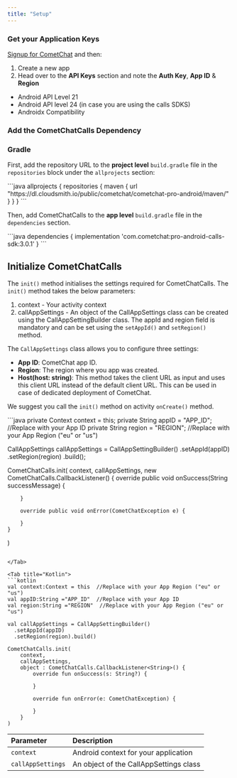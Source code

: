 ```yaml
---
title: "Setup"
---
```




### Get your Application Keys

[Signup for CometChat](https://app.cometchat.com) and then:

1. Create a new app
2. Head over to the **API Keys** section and note the **Auth Key**, **App ID** & **Region**

<Note>

* Android API Level 21
* Android API level 24 (in case you are using the calls SDKS)
* Androidx Compatibility

</Note>

### Add the CometChatCalls Dependency

### Gradle

First, add the repository URL to the **project level** `build.gradle` file in the `repositories` block under the `allprojects` section:

<Tabs>
<Tab title="Groovy">
```java
allprojects {
  repositories {
    maven {
      url "https://dl.cloudsmith.io/public/cometchat/cometchat-pro-android/maven/"
    }
  }
}
```

</Tab>

</Tabs>

Then, add CometChatCalls to the **app level** `build.gradle` file in the `dependencies` section.

<Tabs>
<Tab title="Groovy">
```java
dependencies {
  implementation 'com.cometchat:pro-android-calls-sdk:3.0.1'
}
```

</Tab>

</Tabs>

## Initialize CometChatCalls

The `init()` method initialises the settings required for CometChatCalls. The `init()` method takes the below parameters:

1. context - Your activity context
2. callAppSettings - An object of the CallAppSettings class can be created using the CallAppSettingBuilder class. The appId and region field is mandatory and can be set using the `setAppId()` and `setRegion()` method.

The `CallAppSettings` class allows you to configure three settings:

* **App ID**: CometChat app ID.
* **Region**: The region where you app was created.
* **Host(host: string)**: This method takes the client URL as input and uses this client URL instead of the default client URL. This can be used in case of dedicated deployment of CometChat.

We suggest you call the `init()` method on activity `onCreate()` method.

<Tabs>
<Tab title="Java">
```java
private Context context = this;
private String appID = "APP_ID"; //Replace with your App ID
private String region = "REGION"; //Replace with your App Region ("eu" or "us")

CallAppSettings callAppSettings = CallAppSettingBuilder()
  .setAppId(appID)
  .setRegion(region)
  .build();

CometChatCalls.init(
    context,
    callAppSettings,
    new CometChatCalls.CallbackListener<String>() {
        override public void onSuccess(String successMessage) {

        }

        override public void onError(CometChatException e) {

        }
    }
)
```

</Tab>

<Tab title="Kotlin">
```kotlin
val context:Context = this  //Replace with your App Region ("eu" or "us")
val appID:String ="APP_ID"  //Replace with your App ID
val region:String ="REGION"  //Replace with your App Region ("eu" or "us")
   
val callAppSettings = CallAppSettingBuilder()
  .setAppId(appID)
  .setRegion(region).build() 

CometChatCalls.init(
    context,
    callAppSettings,
    object : CometChatCalls.CallbackListener<String>() {
        override fun onSuccess(s: String?) {

        }

        override fun onError(e: CometChatException) {

        }
    }
)
```

</Tab>

</Tabs>

| Parameter         | Description                            |
| :----------------- | :-------------------------------------- |
| `context`         | Android context for your application   |
| `callAppSettings` | An object of the CallAppSettings class |

